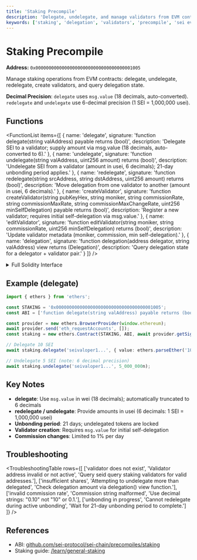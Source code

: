 ```yaml
---
title: 'Staking Precompile'
description: 'Delegate, undelegate, and manage validators from EVM contracts.'
keywords: ['staking', 'delegation', 'validators', 'precompile', 'sei evm']
---
```



# Staking Precompile

**Address:** `0x0000000000000000000000000000000000001005`

Manage staking operations from EVM contracts: delegate, undelegate, redelegate, create validators, and query delegation state.

<Callout type="warning">**Decimal Precision**: `delegate` uses `msg.value` (18 decimals, auto-converted). `redelegate` and `undelegate` use 6-decimal precision (1 SEI = 1,000,000 usei).</Callout>

## Functions

<FunctionList
  items={[
    {
      name: 'delegate',
      signature: 'function delegate(string valAddress) payable returns (bool)',
      description: 'Delegate SEI to a validator; supply amount via msg.value (18 decimals, auto-converted to 6).'
    },
    {
      name: 'undelegate',
      signature: 'function undelegate(string valAddress, uint256 amount) returns (bool)',
      description: 'Undelegate SEI from a validator (amount in usei, 6 decimals); 21-day unbonding period applies.'
    },
    {
      name: 'redelegate',
      signature: 'function redelegate(string srcAddress, string dstAddress, uint256 amount) returns (bool)',
      description: 'Move delegation from one validator to another (amount in usei, 6 decimals).'
    },
    {
      name: 'createValidator',
      signature: 'function createValidator(string pubKeyHex, string moniker, string commissionRate, string commissionMaxRate, string commissionMaxChangeRate, uint256 minSelfDelegation) payable returns (bool)',
      description: 'Register a new validator; requires initial self-delegation via msg.value.'
    },
    {
      name: 'editValidator',
      signature: 'function editValidator(string moniker, string commissionRate, uint256 minSelfDelegation) returns (bool)',
      description: 'Update validator metadata (moniker, commission, min self-delegation).'
    },
    {
      name: 'delegation',
      signature: 'function delegation(address delegator, string valAddress) view returns (Delegation)',
      description: 'Query delegation state for a delegator + validator pair.'
    }
  ]}
/>

<details>
<summary>Full Solidity Interface</summary>

```solidity copy
/// Delegate SEI to a validator.
/// @param valAddress Sei validator address (seivaloper...)
/// @return success Whether the delegation succeeded
function delegate(string memory valAddress) payable external returns (bool success);

/// Redelegate from one validator to another.
/// @param srcAddress Source validator (seivaloper...)
/// @param dstAddress Destination validator (seivaloper...)
/// @param amount Amount in usei (6 decimals: 1 SEI = 1,000,000 usei)
/// @return success Whether the redelegation succeeded
function redelegate(string memory srcAddress, string memory dstAddress, uint256 amount) external returns (bool success);

/// Undelegate SEI from a validator.
/// @param valAddress Validator to undelegate from (seivaloper...)
/// @param amount Amount in usei (6 decimals)
/// @return success Whether the undelegation succeeded
function undelegate(string memory valAddress, uint256 amount) external returns (bool success);

/// Create a new validator.
/// @param pubKeyHex Hex-encoded consensus public key
/// @param moniker Validator display name
/// @param commissionRate Decimal string (e.g., "0.10" for 10%)
/// @param commissionMaxRate Max commission cap (decimal string)
/// @param commissionMaxChangeRate Max daily change (decimal string)
/// @param minSelfDelegation Minimum self-delegation in usei
/// @return success Whether the validator was created
function createValidator(
  string memory pubKeyHex,
  string memory moniker,
  string memory commissionRate,
  string memory commissionMaxRate,
  string memory commissionMaxChangeRate,
  uint256 minSelfDelegation
) payable external returns (bool success);

/// Edit an existing validator's parameters.
/// @param moniker New display name
/// @param commissionRate New commission rate (decimal string)
/// @param minSelfDelegation New minimum self-delegation in usei
/// @return success Whether the edit succeeded
function editValidator(
  string memory moniker,
  string memory commissionRate,
  uint256 minSelfDelegation
) external returns (bool success);

struct Delegation {
    Balance balance;
    DelegationDetails delegation;
}

struct Balance {
    uint256 amount;
    string denom;
}

struct DelegationDetails {
    string delegator_address;
    uint256 shares;
    uint256 decimals;
    string validator_address;
}

/// Query delegation for a delegator + validator pair.
/// @param delegator Delegator EVM address
/// @param valAddress Validator address (seivaloper...)
/// @return delegation Delegation state
function delegation(address delegator, string memory valAddress) external view returns (Delegation delegation);
```

</details>

## Example (delegate)

```typescript copy
import { ethers } from 'ethers';

const STAKING = '0x0000000000000000000000000000000000001005';
const ABI = ['function delegate(string valAddress) payable returns (bool)', 'function undelegate(string valAddress, uint256 amount) returns (bool)', 'function redelegate(string srcAddress, string dstAddress, uint256 amount) returns (bool)'];

const provider = new ethers.BrowserProvider(window.ethereum);
await provider.send('eth_requestAccounts', []);
const staking = new ethers.Contract(STAKING, ABI, await provider.getSigner());

// Delegate 10 SEI
await staking.delegate('seivaloper1...', { value: ethers.parseEther('10') });

// Undelegate 5 SEI (note: 6 decimal precision)
await staking.undelegate('seivaloper1...', 5_000_000n);
```

## Key Notes

- **delegate**: Use `msg.value` in wei (18 decimals); automatically truncated to 6 decimals
- **redelegate / undelegate**: Provide amounts in usei (6 decimals: 1 SEI = 1,000,000 usei)
- **Unbonding period**: 21 days; undelegated tokens are locked
- **Validator creation**: Requires `msg.value` for initial self-delegation
- **Commission changes**: Limited to 1% per day

## Troubleshooting

<TroubleshootingTable
  rows={[
    ['validator does not exist', 'Validator address invalid or not active', 'Query seid query staking validators for valid addresses.'],
    ['insufficient shares', 'Attempting to undelegate more than delegated', 'Check delegation amount via delegation() view function.'],
    ['invalid commission rate', 'Commission string malformed', 'Use decimal strings: "0.10" not "10" or 0.1.'],
    ['unbonding in progress', 'Cannot redelegate during active unbonding', 'Wait for 21-day unbonding period to complete.']
  ]}
/>

## References

- ABI: [github.com/sei-protocol/sei-chain/precompiles/staking](https://github.com/sei-protocol/sei-chain/tree/main/precompiles/staking)
- Staking guide: [/learn/general-staking](/learn/general-staking)
